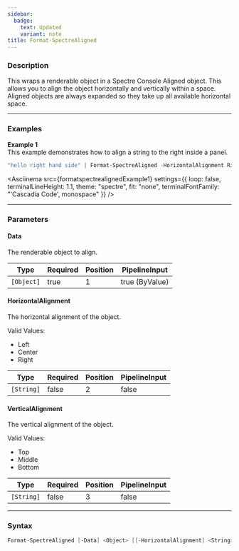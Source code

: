 ```yaml
---
sidebar:
  badge:
    text: Updated
    variant: note
title: Format-SpectreAligned
---
```









### Description

This wraps a renderable object in a Spectre Console Aligned object. This allows you to align the object horizontally and vertically within a space. Aligned objects are always expanded so they take up all available horizontal space.



---


### Examples


**Example 1**  
This example demonstrates how to align a string to the right inside a panel.



```powershell
"hello right hand side" | Format-SpectreAligned -HorizontalAlignment Right -VerticalAlignment Middle | Format-SpectrePanel -Expand -Height 9
```
<Asciinema
    src={formatspectrealignedExample1}
    settings={{
        loop: false,
        terminalLineHeight: 1.1,
        theme: "spectre",
        fit: "none",
        terminalFontFamily: "'Cascadia Code', monospace"
    }}
/>


---


### Parameters
#### **Data**

The renderable object to align.






|Type      |Required|Position|PipelineInput |
|----------|--------|--------|--------------|
|`[Object]`|true    |1       |true (ByValue)|



#### **HorizontalAlignment**

The horizontal alignment of the object.



Valid Values:

* Left
* Center
* Right






|Type      |Required|Position|PipelineInput|
|----------|--------|--------|-------------|
|`[String]`|false   |2       |false        |



#### **VerticalAlignment**

The vertical alignment of the object.



Valid Values:

* Top
* Middle
* Bottom






|Type      |Required|Position|PipelineInput|
|----------|--------|--------|-------------|
|`[String]`|false   |3       |false        |





---


### Syntax
```powershell
Format-SpectreAligned [-Data] <Object> [[-HorizontalAlignment] <String>] [[-VerticalAlignment] <String>] [<CommonParameters>]
```

